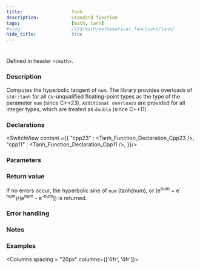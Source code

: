 ```yaml
---
title:                  Tanh
description:            Standard function
tags:                   [math, tanh]
#slug:                  /std/math/mathematical_functions/tanh/
hide_title:             true
---
```



<!----------------- Codes ---------------------->

# 

Defined in header `<cmath>`.

### Description

Computes the hyperbolic tangent of `num`. The library provides overloads of `std::tanh` for all cv-unqualified floating-point types as the type of the parameter `num` (since C++23).
`Additional overloads` are provided for all integer types, which are treated as `double`
(since C++11).



### Declarations

<SwitchView content ={{
    "cpp23" : <Tanh_Function_Declaration_Cpp23 />,
    "cpp11" : <Tanh_Function_Declaration_Cpp11 />,
}}/>


### Parameters
 

### Return value

If no errors occur, the hyperbolic sine of `num` (tanh(num), or (e<sup>num</sup> + e<sup>-num</sup>)/(e<sup>num</sup> - e<sup>-num</sup>)) is returned.


### Error handling


### Notes


### Examples



<Columns spacing = "20px" columns={['6fr', '4fr']}>
<div>

```cpp


```

</div>

<div>

```plaintext title="Possible Result"

```

</div>
</Columns>
